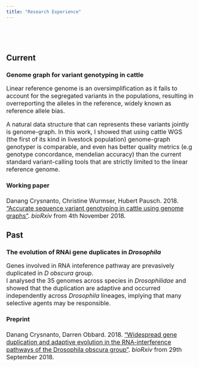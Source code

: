 ```yaml
---
title: "Research Experience"
---
```

<br></br>
  
# {.tabset}

## Current  

### Genome graph for variant genotyping in cattle  
<font size="3.5">


Linear reference genome is an oversimplification as it fails to account for the segregated variants in the populations, resulting in overreporting the alleles in the reference, widely known as reference allele bias.  

A natural data structure that can represents these variants jointly is genome-graph. 
In this work, I showed that using cattle WGS (the first of its kind in livestock population) genome-graph genotyper is comparable, and even has better quality metrics (e.g genotype concordance, mendelian accuracy) than the current standard variant-calling tools that are strictly limited to the linear reference genome.


#### **Working paper**  
Danang Crysnanto, Christine Wurmser, Hubert Pausch. 2018. ["Accurate sequence variant genotyping in cattle using genome graphs"](https://www.biorxiv.org/content/early/2018/11/04/460345). *bioRxiv* from 4th November 2018.
</font>

## Past  
### The evolution of RNAi gene duplicates in *Drosophila*  
<font size="3.5">


Genes involved in RNA inteference pathway are prevasively duplicated in *D obscura* group.   
I analysed the 35 genomes across species in *Drosophilidae* and showed that the duplication are adaptive and occurred independently across *Drosophila* lineages, implying that many selective agents may be responsible.  


#### **Preprint**  
Danang Crysnanto, Darren Obbard. 2018. ["Widespread gene duplication and adaptive evolution in the RNA-interference pathways of the Drosophila obscura group"](https://www.biorxiv.org/content/early/2018/09/29/429894). *bioRxiv* from 29th September 2018.
</font>


